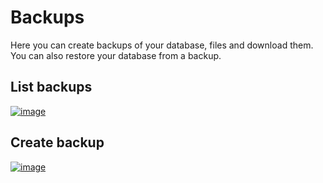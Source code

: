 # Backups
Here you can create backups of your database, files and download them. You can also restore your database from a backup.

## List backups

[![image](https://www.linkpicture.com/q/Screenshot-from-2023-03-05-16-13-22.png)](https://www.linkpicture.com/view.php?img=LPic64046b68082a7631772123)

## Create backup

[![image](https://www.linkpicture.com/q/Screenshot-from-2023-03-05-16-13-27.png)](https://www.linkpicture.com/view.php?img=LPic64046b68082a7631772123)